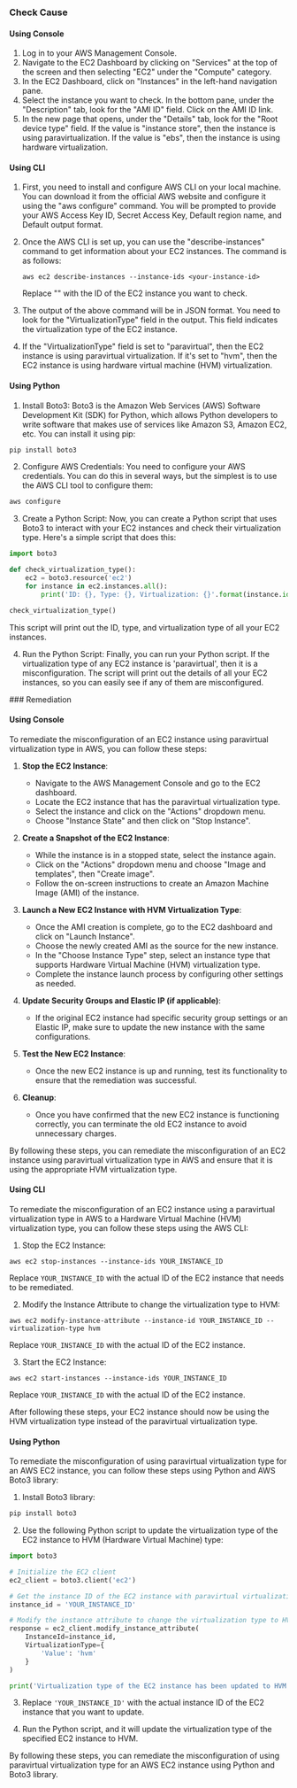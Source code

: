 

<Tabs><Tab title='Cause'>
### Check Cause

#### Using Console

1. Log in to your AWS Management Console.
2. Navigate to the EC2 Dashboard by clicking on "Services" at the top of the screen and then selecting "EC2" under the "Compute" category.
3. In the EC2 Dashboard, click on "Instances" in the left-hand navigation pane.
4. Select the instance you want to check. In the bottom pane, under the "Description" tab, look for the "AMI ID" field. Click on the AMI ID link.
5. In the new page that opens, under the "Details" tab, look for the "Root device type" field. If the value is "instance store", then the instance is using paravirtualization. If the value is "ebs", then the instance is using hardware virtualization.

#### Using CLI

1. First, you need to install and configure AWS CLI on your local machine. You can download it from the official AWS website and configure it using the "aws configure" command. You will be prompted to provide your AWS Access Key ID, Secret Access Key, Default region name, and Default output format.

2. Once the AWS CLI is set up, you can use the "describe-instances" command to get information about your EC2 instances. The command is as follows:

   ```
   aws ec2 describe-instances --instance-ids <your-instance-id>
   ```

   Replace "<your-instance-id>" with the ID of the EC2 instance you want to check.

3. The output of the above command will be in JSON format. You need to look for the "VirtualizationType" field in the output. This field indicates the virtualization type of the EC2 instance.

4. If the "VirtualizationType" field is set to "paravirtual", then the EC2 instance is using paravirtual virtualization. If it's set to "hvm", then the EC2 instance is using hardware virtual machine (HVM) virtualization.

#### Using Python

1. Install Boto3: Boto3 is the Amazon Web Services (AWS) Software Development Kit (SDK) for Python, which allows Python developers to write software that makes use of services like Amazon S3, Amazon EC2, etc. You can install it using pip:

```python
pip install boto3
```

2. Configure AWS Credentials: You need to configure your AWS credentials. You can do this in several ways, but the simplest is to use the AWS CLI tool to configure them:

```bash
aws configure
```

3. Create a Python Script: Now, you can create a Python script that uses Boto3 to interact with your EC2 instances and check their virtualization type. Here's a simple script that does this:

```python
import boto3

def check_virtualization_type():
    ec2 = boto3.resource('ec2')
    for instance in ec2.instances.all():
        print('ID: {}, Type: {}, Virtualization: {}'.format(instance.id, instance.instance_type, instance.virtualization_type))

check_virtualization_type()
```

This script will print out the ID, type, and virtualization type of all your EC2 instances.

4. Run the Python Script: Finally, you can run your Python script. If the virtualization type of any EC2 instance is 'paravirtual', then it is a misconfiguration. The script will print out the details of all your EC2 instances, so you can easily see if any of them are misconfigured.

</Tab>

<Tab title='Remediation'>
### Remediation

#### Using Console

To remediate the misconfiguration of an EC2 instance using paravirtual virtualization type in AWS, you can follow these steps:

1. **Stop the EC2 Instance**:
   - Navigate to the AWS Management Console and go to the EC2 dashboard.
   - Locate the EC2 instance that has the paravirtual virtualization type.
   - Select the instance and click on the "Actions" dropdown menu.
   - Choose "Instance State" and then click on "Stop Instance".

2. **Create a Snapshot of the EC2 Instance**:
   - While the instance is in a stopped state, select the instance again.
   - Click on the "Actions" dropdown menu and choose "Image and templates", then "Create image".
   - Follow the on-screen instructions to create an Amazon Machine Image (AMI) of the instance.

3. **Launch a New EC2 Instance with HVM Virtualization Type**:
   - Once the AMI creation is complete, go to the EC2 dashboard and click on "Launch Instance".
   - Choose the newly created AMI as the source for the new instance.
   - In the "Choose Instance Type" step, select an instance type that supports Hardware Virtual Machine (HVM) virtualization type.
   - Complete the instance launch process by configuring other settings as needed.

4. **Update Security Groups and Elastic IP (if applicable)**:
   - If the original EC2 instance had specific security group settings or an Elastic IP, make sure to update the new instance with the same configurations.

5. **Test the New EC2 Instance**:
   - Once the new EC2 instance is up and running, test its functionality to ensure that the remediation was successful.
   
6. **Cleanup**:
   - Once you have confirmed that the new EC2 instance is functioning correctly, you can terminate the old EC2 instance to avoid unnecessary charges.

By following these steps, you can remediate the misconfiguration of an EC2 instance using paravirtual virtualization type in AWS and ensure that it is using the appropriate HVM virtualization type.

#### Using CLI

To remediate the misconfiguration of an EC2 instance using a paravirtual virtualization type in AWS to a Hardware Virtual Machine (HVM) virtualization type, you can follow these steps using the AWS CLI:

1. Stop the EC2 Instance:
```
aws ec2 stop-instances --instance-ids YOUR_INSTANCE_ID
```
Replace `YOUR_INSTANCE_ID` with the actual ID of the EC2 instance that needs to be remediated.

2. Modify the Instance Attribute to change the virtualization type to HVM:
```
aws ec2 modify-instance-attribute --instance-id YOUR_INSTANCE_ID --virtualization-type hvm
```
Replace `YOUR_INSTANCE_ID` with the actual ID of the EC2 instance.

3. Start the EC2 Instance:
```
aws ec2 start-instances --instance-ids YOUR_INSTANCE_ID
```
Replace `YOUR_INSTANCE_ID` with the actual ID of the EC2 instance.

After following these steps, your EC2 instance should now be using the HVM virtualization type instead of the paravirtual virtualization type.

#### Using Python

To remediate the misconfiguration of using paravirtual virtualization type for an AWS EC2 instance, you can follow these steps using Python and AWS Boto3 library:

1. Install Boto3 library:
```bash
pip install boto3
```

2. Use the following Python script to update the virtualization type of the EC2 instance to HVM (Hardware Virtual Machine) type:
```python
import boto3

# Initialize the EC2 client
ec2_client = boto3.client('ec2')

# Get the instance ID of the EC2 instance with paravirtual virtualization type
instance_id = 'YOUR_INSTANCE_ID'

# Modify the instance attribute to change the virtualization type to HVM
response = ec2_client.modify_instance_attribute(
    InstanceId=instance_id,
    VirtualizationType={
        'Value': 'hvm'
    }
)

print('Virtualization type of the EC2 instance has been updated to HVM.')
```

3. Replace `'YOUR_INSTANCE_ID'` with the actual instance ID of the EC2 instance that you want to update.

4. Run the Python script, and it will update the virtualization type of the specified EC2 instance to HVM.

By following these steps, you can remediate the misconfiguration of using paravirtual virtualization type for an AWS EC2 instance using Python and Boto3 library.


</Tab>
</Tabs>